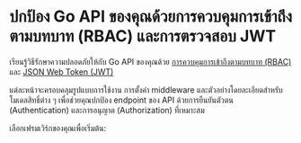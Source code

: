 
# ปกป้อง Go API ของคุณด้วยการควบคุมการเข้าถึงตามบทบาท (RBAC) และการตรวจสอบ JWT

เรียนรู้วิธีรักษาความปลอดภัยให้กับ Go API ของคุณด้วย [การควบคุมการเข้าถึงตามบทบาท (RBAC)](/authorization/role-based-access-control) และ [JSON Web Token (JWT)](https://auth.wiki/jwt)

แต่ละหน้าจะครอบคลุมรูปแบบการใช้งาน การตั้งค่า middleware และตัวอย่างโดยละเอียดสำหรับโมเดลสิทธิ์ต่าง ๆ เพื่อช่วยคุณปกป้อง endpoint ของ API ด้วยการยืนยันตัวตน (Authentication) และการอนุญาต (Authorization) ที่เหมาะสม

เลือกเฟรมเวิร์กของคุณเพื่อเริ่มต้น:

<MiniGallery />
